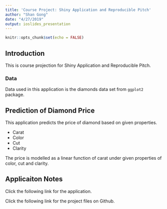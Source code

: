 ```yaml
---
title: 'Course Project: Shiny Application and Reproducible Pitch'
author: "Shan Gong"
date: "4/27/2019"
output: ioslides_presentation
---
```


```r
knitr::opts_chunk$set(echo = FALSE)
```

## Introduction

This is course projection for Shiny Application and Reproducible Pitch.

### Data

Data used in this application is the diamonds data set from `ggplot2` package.


## Prediction of Diamond Price

This application predicts the price of diamond based on given properties.

- Carat
- Color
- Cut
- Clarity

The price is modelled as a linear function of carat under given properties of color, cut and clarity.

## Applicaiton Notes

Click the following link for the application.

Click the following link for the project files on Github.

